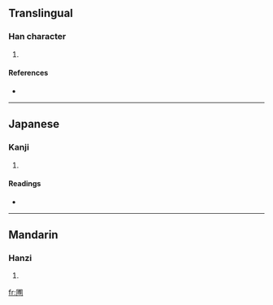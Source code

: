==Translingual==

===Han character===
{{Han char|rn=31|rad=囗|as=10|sn=13|four=|canj=田戈月戈 (WIBI)}}

# {{defn|Han|sort=囗10}}

====References====
* {{Han ref|kx=0220.060|dkj=04816|hdz=10724.040|uh=5711|ud=22289}}

----

==Japanese==

===Kanji===
{{ja-kanji|grade=|rs=囗10}}

# {{defn|Japanese|sort=囗10}}

====Readings====
* {{ja-readings|on=[[ほ]] (ho), [[ふ]] (fu)|kun=[[はたけ]] (hatake), [[にわ]] (niwa)}}

----

==Mandarin==

===Hanzi===
{{cmn-hanzi|pin=[[fù]] ([[fu4]])|wg=fu<sup>4</sup>}}

# {{defn|Mandarin|sort=囗10}}

[[fr:圑]]